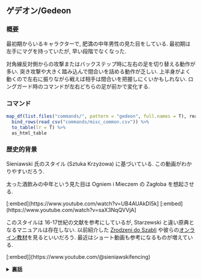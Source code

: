 ## ゲデオン/Gedeon {#Gedeon}

### 概要 {-}

最初期からいるキャラクターで, 肥満の中年男性の見た目をしている. 最初期は左手にマグを持っていたが, 早い段階でなくなった.

対角線反対側からの攻撃またはバックステップ時に左右の足を切り替える動作が多い. 突き攻撃や大きく踏み込んで間合いを詰める動作が乏しい. 上半身がよく動くので左右に振りながら戦えば相手は間合いを把握しにくいかもしれない. ロングガード時のコマンドが左右どちらの足が前かで変化する.

### コマンド

```r
map_df(list.files("commands/", pattern = "gedeon", full.names = T), read_csv) %>%
  bind_rows(read_csv("commands/misc_common.csv")) %>%
  to_table(lr = T) %>%
  as_html_table
```

### 歴史的背景 {-}

Sieniawski 氏のスタイル (Sztuka Krzyżowa) に基づいている. この動画がわかりやすいだろう.

太った酒飲みの中年という見た目は Ogniem i Mieczem の Zagłoba を想起させる.

[:embed](https://www.youtube.com/watch?v=UB4AUAkDI5k]
[:embed](https://www.youtube.com/watch?v=saX3NqQVVjA]

このスタイルは 16-17世紀の文献を参考にしているが, Starzewski と違い原典となるマニュアルは存在しない. 以前紹介した [Zrodzeni do Szabli](https://vimeo.com/ondemand/bornforthesaber) や彼らの[オンライン教材](https://www.sieniawski-fencing.com/kurs-online)を見るといいだろう. 最近はショート動画も参考になるものが増えている.

[:embed]](https://www.youtube.com/@sieniawskifencing)


`<details><summary><b>裏話</b></summary>`{=html}

Sieniawski 氏本人に直接レッスンを受けた際に質問した. 得られたコメントを要約するとこうなる. 「確かにこのキャラクターの構えのいくつかは私のスタイルによく似ている. でも(レッスンで教えたことを踏まえて)あなたも分かるように, 私の戦い方のコンセプトに反している動作や, 隙ができるような問題のある動作もいくつもある. 例えば, Gedeonは剣の振りと踏み込みをほぼ同時にやっている. これでは足の踏ん張りの強さが斬撃に伝わらない. そしてそもそも, **私はこのキャラクターの作成に関わっていない**」 最後の暴露話はともかく, コンセプトはオンライン教材でもそれなりに説明されているので, 見ればわかると思う.

`</details>`{=html}
